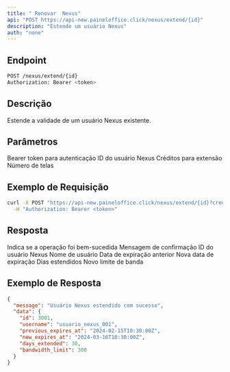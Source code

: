 ```yaml
---
title: " Renovar  Nexus"
api: "POST https://api-new.paineloffice.click/nexus/extend/{id}"
description: "Estende um usuário Nexus"
auth: "none"
---
```


## Endpoint

<CodeGroup>

```bash Requisição
POST /nexus/extend/{id}
Authorization: Bearer <token>
```

</CodeGroup>

## Descrição

Estende a validade de um usuário Nexus existente.

## Parâmetros

<ParamField header="Authorization" type="string" required>
  Bearer token para autenticação
</ParamField>

<ParamField path="id" type="string" required>
  ID do usuário Nexus
</ParamField>

<ParamField query="credits" type="number" required>
  Créditos para extensão
</ParamField>

<ParamField query="screens" type="integer" required>
  Número de telas
</ParamField>

## Exemplo de Requisição

<CodeGroup>

```bash cURL
curl -X POST "https://api-new.paineloffice.click/nexus/extend/{id}?credits=0.5&screens=1" \
  -H "Authorization: Bearer <token>"
```

</CodeGroup>

## Resposta

<ResponseField name="success" type="boolean">
  Indica se a operação foi bem-sucedida
</ResponseField>

<ResponseField name="message" type="string">
  Mensagem de confirmação
</ResponseField>

<ResponseField name="data" type="object">
  <Expandable title="properties">
    <ResponseField name="id" type="integer">
      ID do usuário Nexus
    </ResponseField>
    <ResponseField name="username" type="string">
      Nome de usuário
    </ResponseField>
    <ResponseField name="previous_expires_at" type="string">
      Data de expiração anterior
    </ResponseField>
    <ResponseField name="new_expires_at" type="string">
      Nova data de expiração
    </ResponseField>
    <ResponseField name="days_extended" type="integer">
      Dias estendidos
    </ResponseField>
    <ResponseField name="bandwidth_limit" type="integer">
      Novo limite de banda
    </ResponseField>
  </Expandable>
</ResponseField>

## Exemplo de Resposta

```json
{
  "message": "Usuário Nexus estendido com sucesso",
  "data": {
    "id": 3001,
    "username": "usuario_nexus_001",
    "previous_expires_at": "2024-02-15T10:30:00Z",
    "new_expires_at": "2024-03-16T10:30:00Z",
    "days_extended": 30,
    "bandwidth_limit": 300
  }
}
```